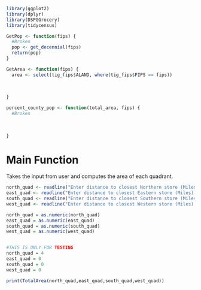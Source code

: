 ```r
library(ggplot2)
library(dplyr)
library(DSPGGrocery)
library(tidycensus)
```


```r
GetPop <- function(fips) {
  #Broken
  pop <- get_decennial(fips)
  return(pop)
}
```
```r
GetArea <- function(fips) {
  area <- select(tig_fips$ALAND, where(tig_fips$FIPS == fips))
  
  
  
}
```


```r
percent_county_pop <- function(total_area, fips) {
  #Broken
 
   
  
}
```


# Main Function
Takes the input from user and computes the area of each quadrant.
```r

north_quad <- readline("Enter distance to closest Northern store (Miles): ")
east_quad <- readline("Enter distance to closest Eastern store (Miles): ")
south_quad <- readline("Enter distance to closest Southern store (Miles): ")
west_quad <- readline("Enter distance to closest Western store (Miles): ")

north_quad = as.numeric(north_quad)
east_quad = as.numeric(east_quad)
south_quad = as.numeric(south_quad)
west_quad = as.numeric(west_quad)


#THIS IS ONLY FOR TESTING
north_quad = 4
east_quad = 0
south_quad = 0
west_quad = 0

print(TotalArea(north_quad,east_quad,south_quad,west_quad))

```
